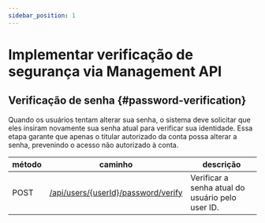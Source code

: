 ```yaml
---
sidebar_position: 1
---
```


# Implementar verificação de segurança via Management API

## Verificação de senha \{#password-verification}

Quando os usuários tentam alterar sua senha, o sistema deve solicitar que eles insiram novamente sua senha atual para verificar sua identidade. Essa etapa garante que apenas o titular autorizado da conta possa alterar a senha, prevenindo o acesso não autorizado à conta.

| método | caminho                                                                                                  | descrição                                        |
| ------ | -------------------------------------------------------------------------------------------------------- | ------------------------------------------------ |
| POST   | [/api/users/\{userId\}/password/verify](https://openapi.logto.io/operation/operation-verifyuserpassword) | Verificar a senha atual do usuário pelo user ID. |
